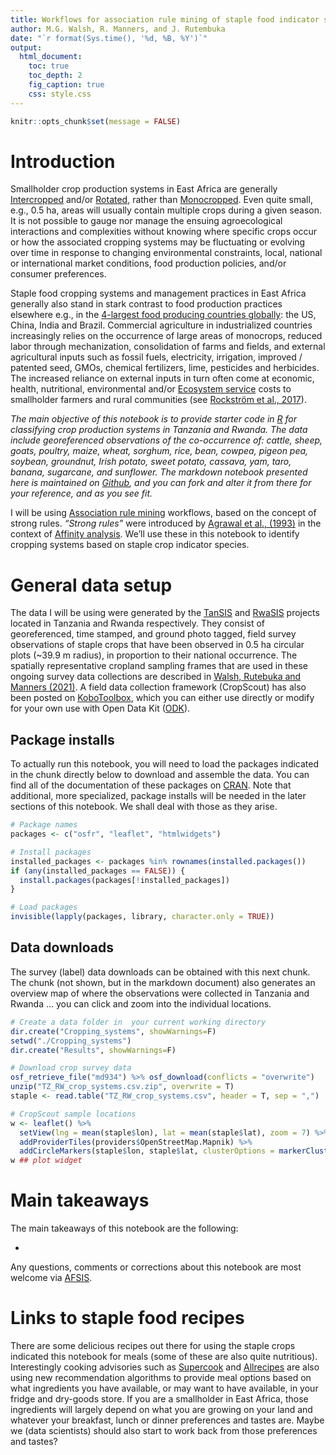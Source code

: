```yaml
---
title: Workflows for association rule mining of staple food indicator species
author: M.G. Walsh, R. Manners, and J. Rutembuka
date: "`r format(Sys.time(), '%d, %B, %Y')`"
output:
  html_document:
    toc: true
    toc_depth: 2
    fig_caption: true
    css: style.css
---
```


```r
knitr::opts_chunk$set(message = FALSE)
```

# Introduction

Smallholder crop production systems in East Africa are generally [Intercropped](https://en.wikipedia.org/wiki/Intercropping) and/or [Rotated](https://en.wikipedia.org/wiki/Crop_rotation), rather than [Monocropped](https://en.wikipedia.org/wiki/Monocropping). Even quite small, e.g., 0.5 ha, areas will usually contain multiple crops during a given season. It is not possible to gauge nor manage the ensuing agroecological interactions and complexities without knowing where specific crops occur or how the associated cropping systems may be fluctuating or evolving over time in response to changing environmental constraints, local, national or international market conditions, food production policies, and/or consumer preferences. 

Staple food cropping systems and management practices in East Africa generally also stand in stark contrast to food production practices elsewhere e.g., in the [4-largest food producing countries globally](https://www.investopedia.com/articles/investing/100615/4-countries-produce-most-food.asp): the US, China, India and Brazil. Commercial agriculture in industrialized countries increasingly relies on the occurrence of large areas of monocrops, reduced labor through mechanization, consolidation of farms and fields, and external agricultural inputs such as fossil fuels, electricity, irrigation, improved / patented seed, GMOs, chemical fertilizers, lime, pesticides and herbicides. The increased reliance on external inputs in turn often come at economic, health, nutritional, environmental and/or [Ecosystem service](https://en.wikipedia.org/wiki/Ecosystem_service) costs to smallholder farmers and rural communities (see [Rockström et al., 2017](https://link.springer.com/article/10.1007/s13280-016-0793-6)). 

*The main objective of this notebook is to provide starter code in [R](https://www.r-project.org/) for classifying crop production systems in Tanzania and Rwanda. The data include georeferenced observations of the co-occurrence of: cattle,	sheep, goats, poultry, maize, wheat, sorghum,	rice,	bean,	cowpea,	pigeon pea,	soybean, groundnut, Irish potato,	sweet potato,	cassava, yam, taro, banana, sugarcane, and sunflower. The markdown notebook presented here is maintained on [Github](https://github.com/mgwalsh/RwaSIS/blob/master/Cropping%20_sytems.Rmd), and you can fork and alter it from there for your reference, and as you see fit.*

I will be using [Association rule mining](https://en.wikipedia.org/wiki/Association_rule_learning) workflows, based on the concept of strong rules. *"Strong rules"* were introduced by [Agrawal et al., (1993)](https://dl.acm.org/doi/10.1145/170036.170072) in the context of [Affinity analysis](https://en.wikipedia.org/wiki/Affinity_analysis). We'll use these in this notebook to identify cropping systems based on staple crop indicator species.

# General data setup

The data I will be using were generated by the [TanSIS]() and [RwaSIS]() projects located in Tanzania and Rwanda respectively. They consist of <n> georeferenced, time stamped, and ground photo tagged, field survey observations of staple crops that have been observed in 0.5 ha circular plots (~39.9 m radius), in proportion to their national occurrence. The spatially representative cropland sampling frames that are used in these ongoing survey data collections are described in [Walsh, Rutebuka and Manners (2021)](https://github.com/mgwalsh/RwaSIS/blob/master/RwaSIS_cropland_sample.Rmd). A field data collection framework (CropScout) has also been posted on [KoboToolbox](https://kobo.humanitarianresponse.info/#/forms/a3jwzkBTtDvdaZJgR6YjAe/), which you can either use directly or modify for your own use with Open Data Kit ([ODK](https://opendatakit.org/)).

## Package installs

To actually run this notebook, you will need to load the packages indicated in the chunk directly below to download and assemble the data. You can find all of the documentation of these packages on [CRAN](https://cran.r-project.org/). Note that additional, more specialized, package installs will be needed in the later sections of this notebook. We shall deal with those as they arise.

```r
# Package names
packages <- c("osfr", "leaflet", "htmlwidgets")

# Install packages
installed_packages <- packages %in% rownames(installed.packages())
if (any(installed_packages == FALSE)) {
  install.packages(packages[!installed_packages])
}

# Load packages
invisible(lapply(packages, library, character.only = TRUE))
```

## Data downloads

The survey (label) data downloads can be obtained with this next chunk. The chunk (not shown, but in the markdown document) also generates an overview map of where the observations were collected in Tanzania and Rwanda ... you can click and zoom into the individual locations.

```r
# Create a data folder in  your current working directory
dir.create("Cropping_systems", showWarnings=F)
setwd("./Cropping_systems")
dir.create("Results", showWarnings=F)

# Download crop survey data
osf_retrieve_file("md934") %>% osf_download(conflicts = "overwrite")
unzip("TZ_RW_crop_systems.csv.zip", overwrite = T)
staple <- read.table("TZ_RW_crop_systems.csv", header = T, sep = ",")
```

```r
# CropScout sample locations
w <- leaflet() %>%
  setView(lng = mean(staple$lon), lat = mean(staple$lat), zoom = 7) %>%
  addProviderTiles(providers$OpenStreetMap.Mapnik) %>%
  addCircleMarkers(staple$lon, staple$lat, clusterOptions = markerClusterOptions())
w ## plot widget 
```

# Main takeaways

The main takeaways of this notebook are the following:

* 

Any questions, comments or corrections about this notebook are most welcome via [AFSIS](mailto:mgw.africasoils.info).

# Links to staple food recipes

There are some delicious recipes out there for using the staple crops indicated this notebook for meals (some of these are also quite nutritious). Interestingly cooking advisories such as [Supercook](https://www.supercook.com/#/recipes) and [Allrecipes](https://www.allrecipes.com/search/results/?search=) are also using new recommendation algorithms to provide meal options based on what ingredients you have available, or may want to have available, in your fridge and dry-goods store. If you are a smallholder in East Africa, those ingredients will largely depend on what you are growing on your land and whatever your breakfast, lunch or dinner preferences and tastes are. Maybe we (data scientists) should also start to work back from those preferences and tastes?


